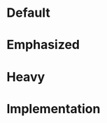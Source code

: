 

<div style={{padding: '1rem 3.75rem 3.75rem', backgroundColor: '#f1f2f8'}}>

# Default

<NativeComponentScreenshots
  iOS="../../../../../backpack-react-native/lib/bpk-component-text/screenshots/ios/default.png"
  iOSAltText="iOS default text"
  android="../../../../../backpack-react-native/lib/bpk-component-text/screenshots/android/default.png"
  androidAltText="Android default text" />

# Emphasized

<NativeComponentScreenshots
  iOS="../../../../../backpack-react-native/lib/bpk-component-text/screenshots/ios/emphasize.png"
  iOSAltText="iOS emphasized text"
  android="../../../../../backpack-react-native/lib/bpk-component-text/screenshots/android/emphasize.png"
  androidAltText="Android emphasized text" />

# Heavy

<NativeComponentScreenshots
  iOS="../../../../../backpack-react-native/lib/bpk-component-text/screenshots/ios/heavy.png"
  iOSAltText="iOS heavy text"
  android="../../../../../backpack-react-native/lib/bpk-component-text/screenshots/android/heavy.png"
  androidAltText="Android heavy text" />

# Implementation

<Readme file={readme} />

</div>
